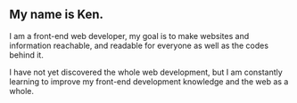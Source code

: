 ## My name is Ken.

I am a front-end web developer, my goal is to make websites and information reachable, and readable for everyone as well as the codes behind it.

I have not yet discovered the whole web development, but I am constantly learning to improve my front-end development knowledge and the web as a whole.
